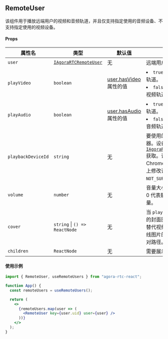 ## RemoteUser

该组件用于播放远端用户的视频和音频轨道，并且仅支持指定使用的音频设备、不支持指定使用的视频设备。

#### Props

| 属性名             | 类型                                                                                                                                             | 默认值                                                                                                                                                     | 描述                                                                                                                                                                                                                                                                                                                   |
| ------------------ | ------------------------------------------------------------------------------------------------------------------------------------------------ | ---------------------------------------------------------------------------------------------------------------------------------------------------------- | ---------------------------------------------------------------------------------------------------------------------------------------------------------------------------------------------------------------------------------------------------------------------------------------------------------------------- |
| `user`             | [`IAgoraRTCRemoteUser`](https://docportal.shengwang.cn/cn/live-streaming-premium-4.x/API%20Reference/web_ng/interfaces/iagorartcremoteuser.html) | 无                                                                                                                                                         | 远端用户对象。                                                                                                                                                                                                                                                                                                         |
| `playVideo`        | `boolean`                                                                                                                                        | [user.hasVideo](https://docportal.shengwang.cn/cn/live-streaming-premium-4.x/API%20Reference/web_ng/interfaces/iagorartcremoteuser.html#hasvideo) 属性的值 | <li>`true`：播放远端用户的视频轨道。</li><li>`false`：停止播放远端用户的视频轨道。</li>                                                                                                                                                                                                                                |
| `playAudio`        | `boolean`                                                                                                                                        | [user.hasAudio](https://docportal.shengwang.cn/cn/live-streaming-premium-4.x/API%20Reference/web_ng/interfaces/iagorartcremoteuser.html#hasaudio) 属性的值 | <li>`true`：播放远端用户的音频轨道。</li><li>`false`：停止播放远端用户的音频轨道。</li>                                                                                                                                                                                                                                |
| `playbackDeviceId` | `string`                                                                                                                                         | 无                                                                                                                                                         | 要使用的播放设备 ID，例如扬声器。设备 ID 通过 [`IAgoraRTC.getPlaybackDevices`](https://docportal.shengwang.cn/cn/live-streaming-premium-4.x/API%20Reference/web_ng/interfaces/iagorartc.html#getplaybackdevices) 获取。该属性仅支持桌面端的 Chrome 浏览器，在其它浏览器上修改该属性的值将会抛出 `NOT_SUPPORTED` 错误。 |
| `volume`           | `number`                                                                                                                                         | 无                                                                                                                                                         | 音量大小。取值范围 [0, 100]，0 代表静音，100 代表原始音量。                                                                                                                                                                                                                                                            |
| `cover`            | `string` &VerticalLine; `() => ReactNode`                                                                                                        | 无                                                                                                                                                         | 当 `playVideo` 为 `false`时要渲染的封面图片或自定义组件，用于替代视频画面显示。支持传入在线图片的 URL 或本地图片的相对路径。                                                                                                                                                                                           |
| `children`         | `ReactNode`                                                                                                                                      | 无                                                                                                                                                         | 需要展示的 React 节点。                                                                                                                                                                                                                                                                                                |

#### 使用示例

```jsx
import { RemoteUser, useRemoteUsers } from "agora-rtc-react";

function App() {
  const remoteUsers = useRemoteUsers();

  return (
    <>
      {remoteUsers.map(user => (
        <RemoteUser key={user.uid} user={user} />
      ))}
    </>
  );
}
```
